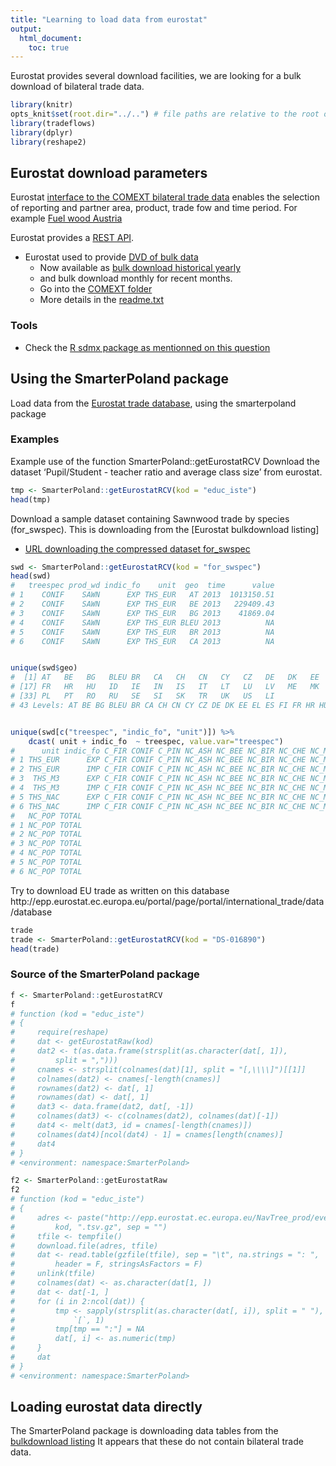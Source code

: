 ```yaml
---
title: "Learning to load data from eurostat"
output:
  html_document:
    toc: true
---
```

Eurostat provides several download facilities, we are looking for 
a bulk download of bilateral trade data.

```r
library(knitr)
opts_knit$set(root.dir="../..") # file paths are relative to the root of the project directory
library(tradeflows)
library(dplyr)
library(reshape2)
``` 

## Eurostat download parameters
Eurostat [interface to the COMEXT bilateral trade data](http://epp.eurostat.ec.europa.eu/newxtweb/submitformatselect.do) 
enables the selection of reporting and partner area, 
product, trade fow and time period.
For example [Fuel wood Austria](http://epp.eurostat.ec.europa.eu/newxtweb/submitopensavedextraction.do?extractionId=11381457&datasetID=DS-016890&keepsessionkey=true&extractionName=Untitled_20141110&extractionDate=2014/11/10%2014:30:01)

Eurostat provides a [REST API](http://epp.eurostat.ec.europa.eu/portal/page/portal/sdmx_web_services/getting_started/rest_sdmx_2.1#ind_18_1).


* Eurostat used to provide [DVD of bulk data](http://epp.eurostat.ec.europa.eu/portal/page/portal/international_trade/publications/comext_dvd)
    * Now available as [bulk download historical yearly](http://epp.eurostat.ec.europa.eu/NavTree_prod/everybody/BulkDownloadListing?sort=1&dir=comext%2F2013S2_DVD_image)
    * and bulk download monthly for recent months.
    * Go into the [COMEXT folder](http://epp.eurostat.ec.europa.eu/NavTree_prod/everybody/BulkDownloadListing?sort=1&dir=comext)
    * More details in the [readme.txt](http://epp.eurostat.ec.europa.eu/NavTree_prod/everybody/BulkDownloadListing?sort=3&file=comext%2Freadme.txt)


### Tools 
* Check the [R sdmx package as mentionned on this question](http://stackoverflow.com/questions/12762431/is-this-the-solution-to-get-data-from-eurostat-into-r)



## Using the SmarterPoland package
Load data from the [Eurostat trade database](http://epp.eurostat.ec.europa.eu/portal/page/portal/international_trade/data/database), using the smarterpoland package

### Examples
Example use of the function SmarterPoland::getEurostatRCV
Download the dataset 'Pupil/Student - teacher ratio 
and average class size' from eurostat.
```r
tmp <- SmarterPoland::getEurostatRCV(kod = "educ_iste")
head(tmp)
```


Download a sample dataset containing Sawnwood trade by species (for_swspec).
This is downloading from the [Eurostat bulkdownload listing]

* [URL downloading the compressed dataset for_swspec](http://epp.eurostat.ec.europa.eu/NavTree_prod/everybody/BulkDownloadListing?sort=1&file=data%2Ffor_swspec.tsv.gz)
```r
swd <- SmarterPoland::getEurostatRCV(kod = "for_swspec")
head(swd)
#   treespec prod_wd indic_fo    unit  geo  time      value
# 1    CONIF    SAWN      EXP THS_EUR   AT 2013  1013150.51
# 2    CONIF    SAWN      EXP THS_EUR   BE 2013   229409.43
# 3    CONIF    SAWN      EXP THS_EUR   BG 2013    41869.04
# 4    CONIF    SAWN      EXP THS_EUR BLEU 2013          NA
# 5    CONIF    SAWN      EXP THS_EUR   BR 2013          NA
# 6    CONIF    SAWN      EXP THS_EUR   CA 2013          NA


unique(swd$geo)
#  [1] AT   BE   BG   BLEU BR   CA   CH   CN   CY   CZ   DE   DK   EE   EL   ES   FI  
# [17] FR   HR   HU   ID   IE   IN   IS   IT   LT   LU   LV   ME   MK   MT   NL   NO  
# [33] PL   PT   RO   RU   SE   SI   SK   TR   UK   US   LI  
# 43 Levels: AT BE BG BLEU BR CA CH CN CY CZ DE DK EE EL ES FI FR HR HU ID IE IN ... US


unique(swd[c("treespec", "indic_fo", "unit")]) %>%
    dcast( unit + indic_fo  ~ treespec, value.var="treespec")
#      unit indic_fo C_FIR CONIF C_PIN NC_ASH NC_BEE NC_BIR NC_CHE NC_MAP NC_OAK NCONIF
# 1 THS_EUR      EXP C_FIR CONIF C_PIN NC_ASH NC_BEE NC_BIR NC_CHE NC_MAP NC_OAK NCONIF
# 2 THS_EUR      IMP C_FIR CONIF C_PIN NC_ASH NC_BEE NC_BIR NC_CHE NC_MAP NC_OAK NCONIF
# 3  THS_M3      EXP C_FIR CONIF C_PIN NC_ASH NC_BEE NC_BIR NC_CHE NC_MAP NC_OAK NCONIF
# 4  THS_M3      IMP C_FIR CONIF C_PIN NC_ASH NC_BEE NC_BIR NC_CHE NC_MAP NC_OAK NCONIF
# 5 THS_NAC      EXP C_FIR CONIF C_PIN NC_ASH NC_BEE NC_BIR NC_CHE NC_MAP NC_OAK NCONIF
# 6 THS_NAC      IMP C_FIR CONIF C_PIN NC_ASH NC_BEE NC_BIR NC_CHE NC_MAP NC_OAK NCONIF
#   NC_POP TOTAL
# 1 NC_POP TOTAL
# 2 NC_POP TOTAL
# 3 NC_POP TOTAL
# 4 NC_POP TOTAL
# 5 NC_POP TOTAL
# 6 NC_POP TOTAL
```


Try to download EU trade
as written on this database http://epp.eurostat.ec.europa.eu/portal/page/portal/international_trade/data/database

```r
trade
trade <- SmarterPoland::getEurostatRCV(kod = "DS-016890")
head(trade)


```


### Source of the SmarterPoland package
```r
f <- SmarterPoland::getEurostatRCV
f
# function (kod = "educ_iste") 
# {
#     require(reshape)
#     dat <- getEurostatRaw(kod)
#     dat2 <- t(as.data.frame(strsplit(as.character(dat[, 1]), 
#         split = ",")))
#     cnames <- strsplit(colnames(dat)[1], split = "[,\\\\]")[[1]]
#     colnames(dat2) <- cnames[-length(cnames)]
#     rownames(dat2) <- dat[, 1]
#     rownames(dat) <- dat[, 1]
#     dat3 <- data.frame(dat2, dat[, -1])
#     colnames(dat3) <- c(colnames(dat2), colnames(dat)[-1])
#     dat4 <- melt(dat3, id = cnames[-length(cnames)])
#     colnames(dat4)[ncol(dat4) - 1] = cnames[length(cnames)]
#     dat4
# }
# <environment: namespace:SmarterPoland>

f2 <- SmarterPoland::getEurostatRaw
f2
# function (kod = "educ_iste") 
# {
#     adres <- paste("http://epp.eurostat.ec.europa.eu/NavTree_prod/everybody/BulkDownloadListing?sort=1&file=data%2F", 
#         kod, ".tsv.gz", sep = "")
#     tfile <- tempfile()
#     download.file(adres, tfile)
#     dat <- read.table(gzfile(tfile), sep = "\t", na.strings = ": ", 
#         header = F, stringsAsFactors = F)
#     unlink(tfile)
#     colnames(dat) <- as.character(dat[1, ])
#     dat <- dat[-1, ]
#     for (i in 2:ncol(dat)) {
#         tmp <- sapply(strsplit(as.character(dat[, i]), split = " "), 
#             `[`, 1)
#         tmp[tmp == ":"] = NA
#         dat[, i] <- as.numeric(tmp)
#     }
#     dat
# }
# <environment: namespace:SmarterPoland>
``` 


## Loading eurostat data directly

The SmarterPoland package is downloading data tables from the
[bulkdownload listing](http://epp.eurostat.ec.europa.eu/NavTree_prod/everybody/BulkDownloadListing)
It appears that these do not contain bilateral trade data.
